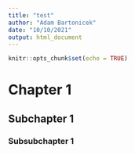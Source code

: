 ```yaml
---
title: "test"
author: "Adam Bartonicek"
date: "10/10/2021"
output: html_document
---
```


```r
knitr::opts_chunk$set(echo = TRUE)
```


# Chapter 1

## Subchapter 1

### Subsubchapter 1